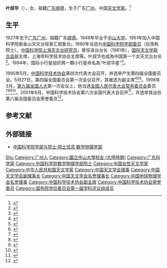 {{Otheruses|other=名为叶叔华的其他人物|叶应春}}

'''叶叔华'''（{{bd|1927年|6月21日||}}），女，祖籍[[广东|广东]][[顺德|顺德]]，生于广东[[广州|广州]]，中国[[天文学家|天文学家]]。<ref>{{Cite web|title=92岁院士叶叔华：哪怕穿草鞋住草房，也要回到祖国去|url=https://www.jfdaily.com/staticsg/res/html/web/newsDetail.html?id=125279|accessdate=2020-03-20|work=上观}}</ref>

== 生平 ==
1927年生于[[广东|广东]][[广州|广州]]，祖籍广东[[顺德|顺德]]。1949年毕业于[[中山大学|中山大学]]。1951年加入中国科学院紫金山天文台徐家汇观象台。1980年当选为[[中国科学院学部委员|中国科学院学部委员]]（后改称院士）。[[中国科学院上海天文台|中国科学院上海天文台]][[研究员|研究员]]，曾任该台台长（1981年），[[国际天文学联合会|国际天文学联合会]]副主席，上海市科学技术协会主席等。叶叔华也成為中国第一个女天文台台长<ref>{{cite news |title=叶叔华：壮心不已的中国首位女天文台台长 |url=https://www.zz-news.com/com/jinrikeyuan/news/itemid-305800.html |accessdate=2021-05-22 |archive-date=2021-05-22 |archive-url=https://web.archive.org/web/20210522104035/https://www.zz-news.com/com/jinrikeyuan/news/itemid-305800.html |dead-url=no }}</ref>。1994年，国际小行星组织將一顆小行星命名為“叶叔华星”<ref>{{cite news |title=她的名字与“北京时间”联系在一起 |url=https://www.cas.cn/xzfc/202011/t20201123_4767763.shtml |accessdate=2021-05-22 |archive-date=2021-05-22 |archive-url=https://web.archive.org/web/20210522104518/https://www.cas.cn/xzfc/202011/t20201123_4767763.shtml |dead-url=no }}</ref>。

1995年5月，[[中国科学技术协会|中国科学技术协会]]第四次代表大会召开，并选举产生第四届全国委员会。5月27日，第四届全国委员会第一次会议召开，其被选为副主席<ref>{{Cite book|title=中国人物年鉴 1992|last=[[李方诗|李方诗]]等主编|publisher=[[华艺出版社|华艺出版社]]|location=北京|year=1992.10|isbn=7-80039-683-5|pages=475-476}}</ref><ref>{{Cite book|title=中国共产党组织史资料 附卷4 中华人民共和国群众团体组织 1949.10-1997.9|last=[[中共中央组织部|中共中央组织部]]，[[中共中央党史研究室|中共中央党史研究室]]，[[中央档案馆|中央档案馆]]|publisher=[[中共党史出版社|中共党史出版社]]|location=北京|year=2000|isbn=7-80136-318-3|pages=409-410}}</ref><ref>{{Cite book|title=当代中国科学技术发展史|last=[[陈建新|陈建新]]等主编|publisher=[[湖北教育出版社|湖北教育出版社]]|location=武汉|year=1994.10|isbn=7-5351-1355-9|pages=609-610}}</ref>。1998年3月，[[第九届全国人民代表大会|第九届全国人大]]第一次会议上，他当选[[全国人民代表大会常务委员会|全国人民代表大会常务委员会]]委员<ref>{{Cite book|title=新中国50年 中|last=韩泰华主编|publisher=[[红旗出版社|红旗出版社]]|location=北京|year=1999.11|isbn=7-5051-0423-3|pages=897}}</ref><ref>{{Cite book|title=第九届全国人民代表大会及其常务委员会会议大事记 1998．3-2003．2|last=全国人大常委会办公厅秘书一局编|publisher=[[中国民主法制出版社|中国民主法制出版社]]|location=北京|year=2004.01|isbn=7-80078-793-1|pages=405}}</ref><ref>{{Cite book|title=中华人民共和国年鉴 1998 总第18期|last=中华人民共和国年鉴编辑部编辑|publisher=[[中国年鉴社|中国年鉴社]]|year=1999.01|isbn=7-80056-903-9|pages=41}}</ref><ref>{{Cite book|title=中华人民共和国通鉴|last=龙德，蔡翔主编|publisher=[[辽宁人民出版社|辽宁人民出版社]]|location=沈阳|year=2000.12|isbn=7-205-04473-1|pages=1832}}</ref>。2001年6月，中国科学技术协会第六次全国代表大会召开<ref>{{Cite book|title=企业科协工作手册|last=本书编委会编|publisher=[[科学普及出版社|科学普及出版社]]|location=北京|year=2008.10|isbn=978-7-110-06976-9|pages=2-3}}</ref>，并选举其出任第六届全国委员会荣誉委员<ref>{{Cite book|title=中国科学技术协会年鉴 2003|publisher=[[中国科学技术出版社|中国科学技术出版社]]|location=北京|year=2003.12|isbn=7-5046-3485-9|pages=23, 123}}</ref>。

== 参考文献 ==
{{Reflist}}

== 外部链接 ==
* [https://web.archive.org/web/20120308190537/http://sourcedb.cas.cn/sourcedb_ad_cas/zw2/ysxx/sxwlxb/ 中国科学院学部与院士·院士信息·数学物理学部]

{{中国科学院数学物理学部院士}}
{{国务院学位委员会第一届学科评议组/理学}}
{{Navboxes
| title  = 叶叔华在[[中国天文学会|中国天文学会]]的职务
| list1  =
{{中国天文学会第三届理事会}}
{{中国天文学会第四届理事会}}
{{中国天文学会第五届理事会}}
{{中国天文学会第六届理事会}}
{{中国天文学会第七届理事会}}
{{中国天文学会第八届理事会}}
{{中国天文学会第九届理事会}}
{{中国天文学会第十届理事会}}
{{中国天文学会第十一届理事会}}
{{中国天文学会第十二届理事会}}
{{中国天文学会第十三届理事会}}
{{中国天文学会第十四届理事会}}
}}
{{Navboxes
| title  = 叶叔华在[[中国地球物理学会|中国地球物理学会]]的职务
| list1  =
{{中国地球物理学会第六届理事会}}
}}
{{Navboxes 
| title  = 叶叔华在[[中国科学技术协会|中国科学技术协会]]的职务
| list1  =
{{中国科学技术协会第四届全国委员会}}
{{中国科学技术协会第五届全国委员会}}
{{中国科学技术协会第六届全国委员会}}
}}

{{Authority control}}

{{DEFAULTSORT:Ye叶}}
[[Category:葉姓|Shu]]
[[Category:广州人|Category:广州人]]
[[Category:國立中山大學校友_(大陸時期)|Category:國立中山大學校友 (大陸時期)]]
[[Category:广东科学家|Category:广东科学家]]
[[Category:中国科学院数学物理学部院士|Category:中国科学院数学物理学部院士]]
[[Category:中国女性天文学家|Category:中国女性天文学家]]
[[Category:中华人民共和国天文学家|Category:中华人民共和国天文学家]]
[[Category:中国天文学会理事|Category:中国天文学会理事]]
[[Category:中国天文学会副理事长|Category:中国天文学会副理事长]]
[[Category:中国天文学会名誉理事长|Category:中国天文学会名誉理事长]]
[[Category:中国地球物理学会名誉理事|Category:中国地球物理学会名誉理事]]
[[Category:中国科学技术协会副主席|Category:中国科学技术协会副主席]]
[[Category:中国科学技术协会荣誉委员|Category:中国科学技术协会荣誉委员]]
[[Category:国务院学位委员会第一届学科评议组成员|Category:国务院学位委员会第一届学科评议组成员]]